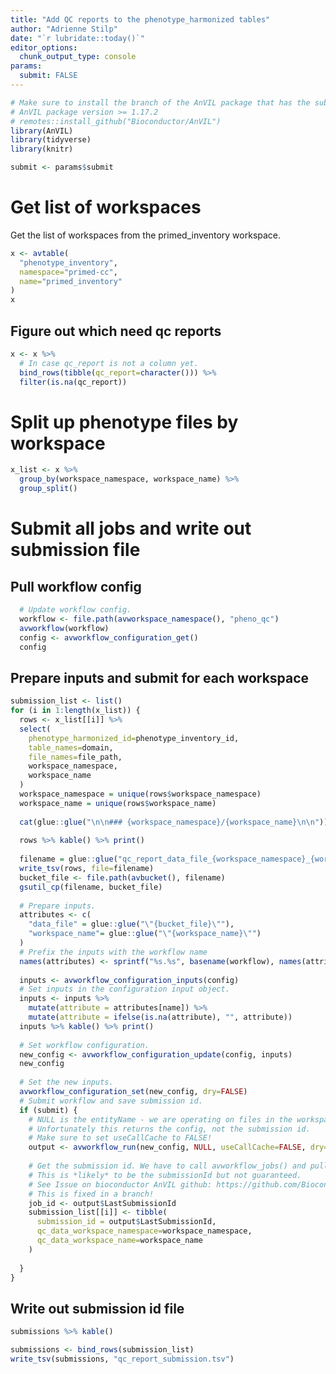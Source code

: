 ```yaml
---
title: "Add QC reports to the phenotype_harmonized tables"
author: "Adrienne Stilp"
date: "`r lubridate::today()`"
editor_options: 
  chunk_output_type: console
params:
  submit: FALSE
---
```


```r
# Make sure to install the branch of the AnVIL package that has the submission id in the output.
# AnVIL package version >= 1.17.2
# remotes::install_github("Bioconductor/AnVIL")
library(AnVIL)
library(tidyverse)
library(knitr)

submit <- params$submit
```

# Get list of workspaces

Get the list of workspaces from the primed_inventory workspace.

```r
x <- avtable(
  "phenotype_inventory",
  namespace="primed-cc",
  name="primed_inventory"
)
x
```

## Figure out which need qc reports

```r
x <- x %>%
  # In case qc_report is not a column yet.
  bind_rows(tibble(qc_report=character())) %>%
  filter(is.na(qc_report))
```

# Split up phenotype files by workspace

```r
x_list <- x %>%
  group_by(workspace_namespace, workspace_name) %>%
  group_split()
```


# Submit all jobs and write out submission file

## Pull workflow config

```r
  # Update workflow config.
  workflow <- file.path(avworkspace_namespace(), "pheno_qc")
  avworkflow(workflow)
  config <- avworkflow_configuration_get()
  config  
```

## Prepare inputs and submit for each workspace

```r
submission_list <- list()
for (i in 1:length(x_list)) {
  rows <- x_list[[i]] %>%
  select(
    phenotype_harmonized_id=phenotype_inventory_id,
    table_names=domain,
    file_names=file_path,
    workspace_namespace,
    workspace_name
  )
  workspace_namespace = unique(rows$workspace_namespace)
  workspace_name = unique(rows$workspace_name)
  
  cat(glue::glue("\n\n### {workspace_namespace}/{workspace_name}\n\n"))
  
  rows %>% kable() %>% print()
  
  filename = glue::glue("qc_report_data_file_{workspace_namespace}_{workspace_name}.tsv")
  write_tsv(rows, file=filename)
  bucket_file <- file.path(avbucket(), filename)
  gsutil_cp(filename, bucket_file) 
    
  # Prepare inputs.
  attributes <- c(
    "data_file" = glue::glue("\"{bucket_file}\""),
    "workspace_name"= glue::glue("\"{workspace_name}\"")
  )
  # Prefix the inputs with the workflow name
  names(attributes) <- sprintf("%s.%s", basename(workflow), names(attributes))
  
  inputs <- avworkflow_configuration_inputs(config)
  # Set inputs in the configuration input object.
  inputs <- inputs %>%
    mutate(attribute = attributes[name]) %>%
    mutate(attribute = ifelse(is.na(attribute), "", attribute))
  inputs %>% kable() %>% print()
  
  # Set workflow configuration.
  new_config <- avworkflow_configuration_update(config, inputs)
  new_config
  
  # Set the new inputs.
  avworkflow_configuration_set(new_config, dry=FALSE)
  # Submit workflow and save submission id.
  if (submit) {
    # NULL is the entityName - we are operating on files in the workspace instead of on a data table.
    # Unfortunately this returns the config, not the submission id.
    # Make sure to set useCallCache to FALSE!
    output <- avworkflow_run(new_config, NULL, useCallCache=FALSE, dry=FALSE)
    
    # Get the submission id. We have to call avworkflow_jobs() and pull the first.
    # This is *likely* to be the submissionId but not guaranteed.
    # See Issue on bioconductor AnVIL github: https://github.com/Bioconductor/AnVIL/issues/102
    # This is fixed in a branch!
    job_id <- output$LastSubmissionId
    submission_list[[i]] <- tibble(
      submission_id = output$LastSubmissionId,
      qc_data_workspace_namespace=workspace_namespace,
      qc_data_workspace_name=workspace_name
    )
    
  }
}
```

## Write out submission id file

```r
submissions %>% kable()
```

```r
submissions <- bind_rows(submission_list)
write_tsv(submissions, "qc_report_submission.tsv")
```

